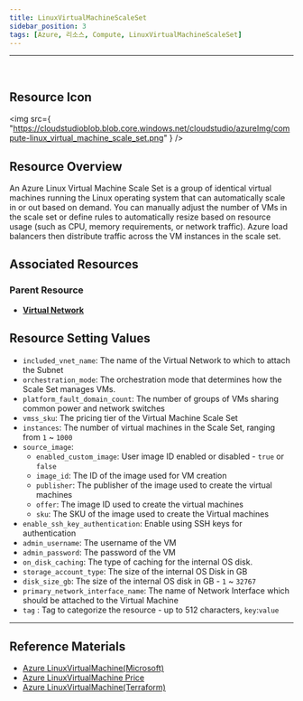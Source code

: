 ```yaml
---
title: LinuxVirtualMachineScaleSet
sidebar_position: 3
tags: [Azure, 리소스, Compute, LinuxVirtualMachineScaleSet]
---
```


<hr />
<br />


## Resource Icon

<img
    src={
        "https://cloudstudioblob.blob.core.windows.net/cloudstudio/azureImg/compute-linux_virtual_machine_scale_set.png"
    }
/>

## Resource Overview

An Azure Linux Virtual Machine Scale Set is a group of identical virtual machines running the Linux operating system that can automatically scale in or out based on demand. 
You can manually adjust the number of VMs in the scale set or define rules to automatically resize based on resource usage (such as CPU, memory requirements, or network traffic). 
Azure load balancers then distribute traffic across the VM instances in the scale set.

## Associated Resources

### Parent Resource

-   [**Virtual Network**](https://docs.cstudio.app/docs/resource/azure/Network/VirtualNetwork)

## Resource Setting Values

- `included_vnet_name`: The name of the Virtual Network to which to attach the Subnet
- `orchestration_mode`: The orchestration mode that determines how the Scale Set manages VMs.
- `platform_fault_domain_count`: The number of groups of VMs sharing common power and network switches
- `vmss_sku`: The pricing tier of the Virtual Machine Scale Set
- `instances`: The number of virtual machines in the Scale Set, ranging from `1` ~ `1000`
- `source_image`:
  - `enabled_custom_image`: User image ID enabled or disabled - `true` or `false`
  - `image_id`: The ID of the image used for VM creation
  - `publisher`: The publisher of the image used to create the virtual machines
  - `offer`: The image ID used to create the virtual machines
  - `sku`: The SKU of the image used to create the Virtual machines
- `enable_ssh_key_authentication`: Enable using SSH keys for authentication
- `admin_username`: The username of the VM
- `admin_password`: The password of the VM
- `on_disk_caching`: The type of caching for the internal OS disk.
- `storage_account_type`: The size of the internal OS Disk in GB
- `disk_size_gb`: The size of the internal OS disk in GB - `1` ~ `32767`
- `primary_network_interface_name`: The name of Network Interface which should be attached to the Virtual Machine
- `tag` : Tag to categorize the resource - up to 512 characters, `key`:`value`

---

## Reference Materials

-   [Azure LinuxVirtualMachine(Microsoft)](https://learn.microsoft.com/ko-kr/azure/virtual-machines/overview)
-   [Azure LinuxVirtualMachine Price](https://azure.microsoft.com/en-us/pricing/details/virtual-machines/linux/)
-   [Azure LinuxVirtualMachine(Terraform)](https://registry.terraform.io/providers/hashicorp/azurerm/latest/docs/resources/linux_virtual_machine)
